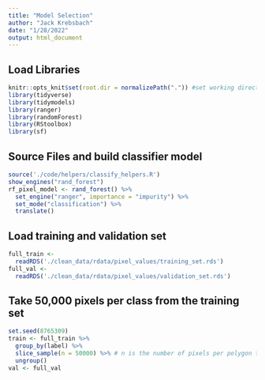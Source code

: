 ```yaml
---
title: "Model Selection"
author: "Jack Krebsbach"
date: "1/28/2022"
output: html_document
---
```


## Load Libraries
```r
knitr::opts_knit$set(root.dir = normalizePath(".")) #set working directory to the project directory
library(tidyverse)
library(tidymodels)
library(ranger)
library(randomForest)
library(RStoolbox)
library(sf)
```


## Source Files and build classifier model
```r
source('./code/helpers/classify_helpers.R')
show_engines("rand_forest")
rf_pixel_model <- rand_forest() %>%
  set_engine("ranger", importance = "impurity") %>%
  set_mode("classification") %>%
  translate()
```

## Load training and validation set

```r
full_train <-
  readRDS('./clean_data/rdata/pixel_values/training_set.rds')
full_val <-
  readRDS('./clean_data/rdata/pixel_values/validation_set.rds')
```


## Take 50,000 pixels per class from the training set

```r
set.seed(8765309)
train <- full_train %>%
  group_by(label) %>%
  slice_sample(n = 50000) %>% # n is the number of pixels per polygon that we want to sample
  ungroup()
val <- full_val
```










